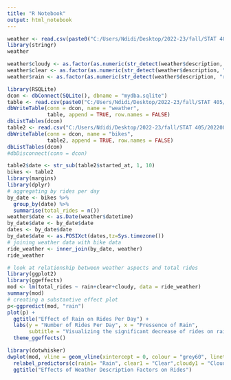 ```yaml
---
title: "R Notebook"
output: html_notebook
---
```


```r
weather <- read.csv(paste0("C:/Users/Ndidi/Desktop/2022-23/fall/STAT 405/data project/stat405-project/Washington,DC,USA weather 2022-08-01 to 2022-08-31.csv"))
library(stringr)
weather
```


```r
weather$cloudy <- as.factor(as.numeric(str_detect(weather$description, "cloud")))
weather$clear <- as.factor(as.numeric(str_detect(weather$description, "Clear")))
weather$rain <- as.factor(as.numeric(str_detect(weather$description, "rain")))
```

```r
library(RSQLite)
dcon <- dbConnect(SQLite(), dbname = "mydba.sqlite")
table <- read.csv(paste0("C:/Users/Ndidi/Desktop/2022-23/fall/STAT 405/data project/stat405-project/Washington,DC,USA weather 2022-08-01 to 2022-08-31.csv"))
dbWriteTable(conn = dcon, name = "weather", 
             table, append = TRUE, row.names = FALSE)
dbListTables(dcon)
table2 <- read.csv("C:/Users/Ndidi/Desktop/2022-23/fall/STAT 405/202208-capitalbikeshare-tripdata/202208-capitalbikeshare-tripdata.csv", header = TRUE, sep = ",")
dbWriteTable(conn = dcon, name = "bikes", 
             table2, append = TRUE, row.names = FALSE)
dbListTables(dcon)
#dbDisconnect(conn = dcon)
```


```r
table2$date <- str_sub(table2$started_at, 1, 10)
bikes <- table2
library(margins)
library(dplyr)
# aggregating by rides per day
by_date <- bikes %>%
  group_by(date) %>%
  summarise(total_rides = n()) 
weather$date <- as.Date(weather$datetime)
by_date$date <- by_date$date
dates <- by_date$date
by_date$date <- as.POSIXct(dates,tz=Sys.timezone())
# joining weather data with bike data
ride_weather <- inner_join(by_date, weather)
ride_weather
```
```r
# look at relationship between weather aspects and total rides
library(ggplot2)
library(ggeffects)
mod <- lm(total_rides ~ rain+clear+cloudy, data = ride_weather)
summary(mod)
# creating a substantive effect plot
p<-ggpredict(mod, "rain")
plot(p) +
  ggtitle("Effect of Rain on Rides Per Day") +
  labs(y = "Number of Rides Per Day", x = "Pressence of Rain", 
       subtitle = "Visualizing the significant decrease of rides on rainy days") +
  theme_ggeffects()

```

```r
library(dotwhisker)
dwplot(mod, vline = geom_vline(xintercept = 0, colour = "grey60", linetype = 2))%>% 
  relabel_predictors(c(rain1= "Rain", clear1 = "Clear",cloudy1 = "Cloudy")) +
  ggtitle("Effects of Weather Description Factors on Rides")
```


















